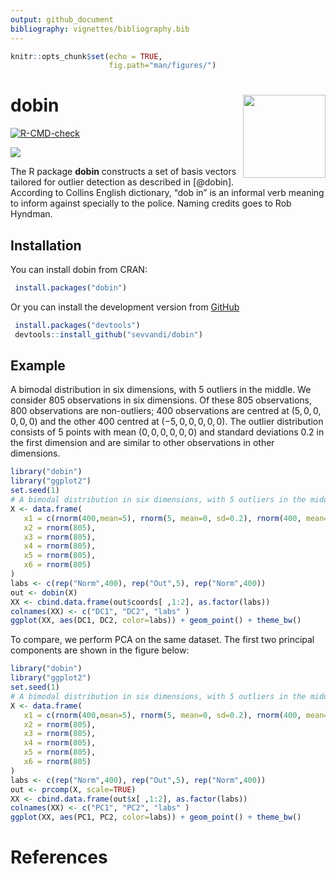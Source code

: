 ```yaml
---
output: github_document
bibliography: vignettes/bibliography.bib
---
```


```r
knitr::opts_chunk$set(echo = TRUE,
                      fig.path="man/figures/")
```
# dobin <img src='man/figures/logo.png' align="right" height="132.5" />

<!-- badges: start -->
  [![R-CMD-check](https://github.com/sevvandi/dobin/workflows/R-CMD-check/badge.svg)](https://github.com/sevvandi/dobin/actions)
  <!-- badges: end -->

[![](https://cranlogs.r-pkg.org/badges/dobin)](https://cran.r-project.org/package=dobin)

The R package **dobin** constructs a set of basis vectors tailored for outlier detection as described in [@dobin]. According to Collins English dictionary, "dob in" is an informal verb meaning to inform against specially to the police. Naming credits goes to Rob Hyndman.  

## Installation
You can install dobin from CRAN:
```r
 install.packages("dobin")
```

Or you can install the development version from [GitHub](https://github.com/sevvandi/dobin)
```r
 install.packages("devtools")
 devtools::install_github("sevvandi/dobin")
```

## Example

A bimodal distribution in six dimensions, with 5 outliers in the middle.  We consider 805 observations in six dimensions. Of these 805 observations,  800 observations are non-outliers;  400 observations are centred at $(5,0,0,0,0,0)$ and the other 400 centred at $(-5,0,0,0,0,0)$.  The outlier distribution consists of $5$ points with mean $(0,0,0,0,0,0)$ and standard deviations $0.2$ in the first dimension and are similar to other observations in other dimensions.

```r
library("dobin")
library("ggplot2")
set.seed(1)
# A bimodal distribution in six dimensions, with 5 outliers in the middle.
X <- data.frame(
   x1 = c(rnorm(400,mean=5), rnorm(5, mean=0, sd=0.2), rnorm(400, mean=-5)),
   x2 = rnorm(805),
   x3 = rnorm(805),
   x4 = rnorm(805),
   x5 = rnorm(805),
   x6 = rnorm(805)
)
labs <- c(rep("Norm",400), rep("Out",5), rep("Norm",400))
out <- dobin(X)
XX <- cbind.data.frame(out$coords[ ,1:2], as.factor(labs))
colnames(XX) <- c("DC1", "DC2", "labs" )
ggplot(XX, aes(DC1, DC2, color=labs)) + geom_point() + theme_bw()

```

To compare, we perform PCA on the same dataset. The first two principal components are shown in the figure below:

```r
library("dobin")
library("ggplot2")
set.seed(1)
# A bimodal distribution in six dimensions, with 5 outliers in the middle.
X <- data.frame(
   x1 = c(rnorm(400,mean=5), rnorm(5, mean=0, sd=0.2), rnorm(400, mean=-5)),
   x2 = rnorm(805),
   x3 = rnorm(805),
   x4 = rnorm(805),
   x5 = rnorm(805),
   x6 = rnorm(805)
)
labs <- c(rep("Norm",400), rep("Out",5), rep("Norm",400))
out <- prcomp(X, scale=TRUE)
XX <- cbind.data.frame(out$x[ ,1:2], as.factor(labs))
colnames(XX) <- c("PC1", "PC2", "labs" )
ggplot(XX, aes(PC1, PC2, color=labs)) + geom_point() + theme_bw()

```

# References

